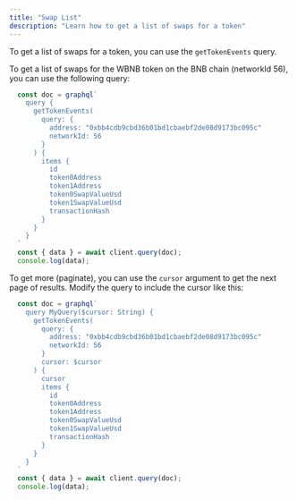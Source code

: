 ```yaml
---
title: "Swap List"
description: "Learn how to get a list of swaps for a token"
---
```



To get a list of swaps for a token, you can use the `getTokenEvents` query.


To get a list of swaps for the WBNB token on the BNB chain (networkId 56), you can use the following query:

```typescript
  const doc = graphql`
    query {
      getTokenEvents(
        query: {
          address: "0xbb4cdb9cbd36b01bd1cbaebf2de08d9173bc095c"
          networkId: 56
        }
      ) {
        items {
          id
          token0Address
          token1Address
          token0SwapValueUsd
          token1SwapValueUsd
          transactionHash
        }
      }
    }
  `
  const { data } = await client.query(doc);
  console.log(data);
```

To get more (paginate), you can use the `cursor` argument to get the next page of results. Modify the query to include the cursor like this:


```typescript
  const doc = graphql`
    query MyQuery($cursor: String) {
      getTokenEvents(
        query: {
          address: "0xbb4cdb9cbd36b01bd1cbaebf2de08d9173bc095c"
          networkId: 56
        }
        cursor: $cursor
      ) {
        cursor
        items {
          id
          token0Address
          token1Address
          token0SwapValueUsd
          token1SwapValueUsd
          transactionHash
        }
      }
    }
  `
  const { data } = await client.query(doc);
  console.log(data);
```










